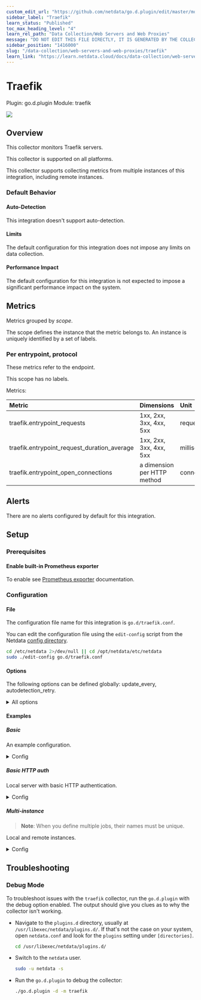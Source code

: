 ```yaml
---
custom_edit_url: "https://github.com/netdata/go.d.plugin/edit/master/modules/traefik/metadata.yaml"
sidebar_label: "Traefik"
learn_status: "Published"
toc_max_heading_level: "4"
learn_rel_path: "Data Collection/Web Servers and Web Proxies"
message: "DO NOT EDIT THIS FILE DIRECTLY, IT IS GENERATED BY THE COLLECTOR'S metadata.yaml FILE"
sidebar_position: "1416000"
slug: "/data-collection/web-servers-and-web-proxies/traefik"
learn_link: "https://learn.netdata.cloud/docs/data-collection/web-servers-and-web-proxies/traefik"
---
```



# Traefik

Plugin: go.d.plugin
Module: traefik

<img src="https://img.shields.io/badge/maintained%20by-Netdata-%2300ab44" />

## Overview

This collector monitors Traefik servers.




This collector is supported on all platforms.

This collector supports collecting metrics from multiple instances of this integration, including remote instances.


### Default Behavior

#### Auto-Detection

This integration doesn't support auto-detection.

#### Limits

The default configuration for this integration does not impose any limits on data collection.

#### Performance Impact

The default configuration for this integration is not expected to impose a significant performance impact on the system.


## Metrics

Metrics grouped by *scope*.

The scope defines the instance that the metric belongs to. An instance is uniquely identified by a set of labels.



### Per entrypoint, protocol

These metrics refer to the endpoint.

This scope has no labels.

Metrics:

| Metric | Dimensions | Unit |
|:------|:----------|:----|
| traefik.entrypoint_requests | 1xx, 2xx, 3xx, 4xx, 5xx | requests/s |
| traefik.entrypoint_request_duration_average | 1xx, 2xx, 3xx, 4xx, 5xx | milliseconds |
| traefik.entrypoint_open_connections | a dimension per HTTP method | connections |



## Alerts

There are no alerts configured by default for this integration.


## Setup

### Prerequisites

#### Enable built-in Prometheus exporter

To enable see [Prometheus exporter](https://doc.traefik.io/traefik/observability/metrics/p1rometheus/) documentation.



### Configuration

#### File

The configuration file name for this integration is `go.d/traefik.conf`.


You can edit the configuration file using the `edit-config` script from the
Netdata [config directory](/docs/configuring/configuration#the-netdata-config-directory).

```bash
cd /etc/netdata 2>/dev/null || cd /opt/netdata/etc/netdata
sudo ./edit-config go.d/traefik.conf
```
#### Options

The following options can be defined globally: update_every, autodetection_retry.


<details><summary>All options</summary>

| Name | Description | Default | Required |
|:----|:-----------|:-------|:--------:|
| update_every | Data collection frequency. | 1 | False |
| autodetection_retry | Recheck interval in seconds. Zero means no recheck will be scheduled. | 0 | False |
| url | Server URL. | http://127.0.0.1:8082/metrics | True |
| timeout | HTTP request timeout. | 1 | False |
| username | Username for basic HTTP authentication. |  | False |
| password | Password for basic HTTP authentication. |  | False |
| proxy_url | Proxy URL. |  | False |
| proxy_username | Username for proxy basic HTTP authentication. |  | False |
| proxy_password | Password for proxy basic HTTP authentication. |  | False |
| method | HTTP request method. | GET | False |
| body | HTTP request body. |  | False |
| headers | HTTP request headers. |  | False |
| not_follow_redirects | Redirect handling policy. Controls whether the client follows redirects. | False | False |
| tls_skip_verify | Server certificate chain and hostname validation policy. Controls whether the client performs this check. | False | False |
| tls_ca | Certification authority that the client uses when verifying the server's certificates. |  | False |
| tls_cert | Client TLS certificate. |  | False |
| tls_key | Client TLS key. |  | False |

</details>

#### Examples

##### Basic

An example configuration.

<details><summary>Config</summary>

```yaml
jobs:
  - name: local
    url: http://127.0.0.1:8082/metrics

```
</details>

##### Basic HTTP auth

Local server with basic HTTP authentication.

<details><summary>Config</summary>

```yaml
jobs:
  - name: local
    url: http://127.0.0.1:8082/metrics
    username: foo
    password: bar

```
</details>

##### Multi-instance

> **Note**: When you define multiple jobs, their names must be unique.

Local and remote instances.


<details><summary>Config</summary>

```yaml
jobs:
  - name: local
    http://127.0.0.1:8082/metrics

  - name: remote
    http://192.0.2.0:8082/metrics

```
</details>



## Troubleshooting

### Debug Mode

To troubleshoot issues with the `traefik` collector, run the `go.d.plugin` with the debug option enabled. The output
should give you clues as to why the collector isn't working.

- Navigate to the `plugins.d` directory, usually at `/usr/libexec/netdata/plugins.d/`. If that's not the case on
  your system, open `netdata.conf` and look for the `plugins` setting under `[directories]`.

  ```bash
  cd /usr/libexec/netdata/plugins.d/
  ```

- Switch to the `netdata` user.

  ```bash
  sudo -u netdata -s
  ```

- Run the `go.d.plugin` to debug the collector:

  ```bash
  ./go.d.plugin -d -m traefik
  ```



